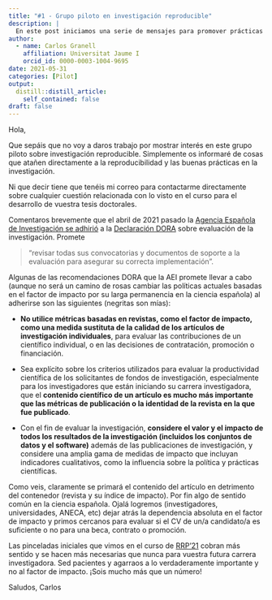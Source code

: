 ```yaml
---
title: "#1 - Grupo piloto en investigación reproducible"
description: |
  En este post iniciamos una serie de mensajes para promover prácticas reproducibles dirigidas especialemnte a jóvenes investigadores Esta iniciativa _de prueba y experimental_ surgío tras terminar el curso de RRP en Mayo 2021 (RRP'21) y con el visto bueno de la Escuela de Doctorado.
author:
  - name: Carlos Granell
    affiliation: Universitat Jaume I
    orcid_id: 0000-0003-1004-9695
date: 2021-05-31
categories: [Pilot]
output:
  distill::distill_article:
    self_contained: false
draft: false
---
```


Hola,

Que sepáis que no voy a daros trabajo por mostrar interés en este grupo piloto sobre investigación reproducible. Simplemente os informaré de cosas que atañen directamente a la reproducibilidad y las buenas prácticas en la investigación. 

Ni que decir tiene que tenéis mi correo para contactarme directamente sobre cualquier cuestión relacionada con lo visto en el curso para el desarrollo de vuestra tesis doctorales. 

Comentaros brevemente que el abril de 2021 pasado la [Agencia Española de Investigación se adhirió](https://www.ciencia.gob.es/portal/site/MICINN/menuitem.edc7f2029a2be27d7010721001432ea0/?vgnextoid=54360b2a21fe8710VgnVCM1000001d04140aRCRD) a la [Declaración DORA](https://sfdora.org/read/read-the-declaration-espanol/) sobre evaluación de la investigación. Promete 

> "revisar todas sus convocatorias y documentos de soporte a la evaluación para asegurar su correcta implementación". 

Algunas de las recomendaciones DORA que la AEI promete llevar a cabo (aunque no será un camino de rosas cambiar las políticas actuales basadas en el factor de impacto por su larga permanencia en la ciencia española) al adherirse son las siguientes (negritas son mías):

-   **No utilice métricas basadas en revistas, como el factor de impacto, como una medida sustituta de la calidad de los artículos de investigación individuales**, para evaluar las contribuciones de un científico individual, o en las decisiones de contratación, promoción o financiación.

-   Sea explícito sobre los criterios utilizados para evaluar la productividad científica de los solicitantes de fondos de investigación, especialmente para los investigadores que están iniciando su carrera investigadora, que el **contenido científico de un artículo es mucho más importante que las métricas de publicación o la identidad de la revista en la que fue publicado**.

-   Con el fin de evaluar la investigación, **considere el valor y el impacto de todos los resultados de la investigación (incluidos los conjuntos de datos y el software)** además de las publicaciones de investigación, y considere una amplia gama de medidas de impacto que incluyan indicadores cualitativos, como la influencia sobre la política y prácticas científicas.

Como veis, claramente se primará el contenido del artículo en detrimento del contenedor (revista y su índice de impacto). Por fin algo de sentido común en la ciencia española. Ojalá logremos (investigadores, universidades, ANECA, etc) dejar atrás la dependencia absoluta en el factor de impacto y primos cercanos para evaluar si el CV de un/a candidato/a es suficiente o no para una beca, contrato o promoción. 

Las pinceladas iniciales que vimos en el curso de [RRP'21](https://cgranell.github.io/rrp21/) cobran más sentido y se hacen más necesarias que nunca para vuestra futura carrera investigadora. Sed pacientes y agarraos a lo verdaderamente importante y no al factor de impacto. ¡Sois mucho más que un número!

Saludos,
Carlos

